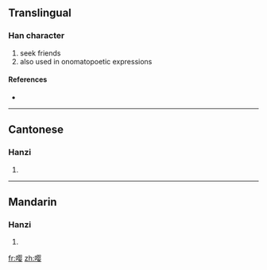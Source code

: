{{also|嚶}}
==Translingual==

===Han character===
{{Han char|rn=30|rad=口|as=11|sn=14|four=|canj=口月人女 (RBOV)}}

# seek friends
# also used in onomatopoetic expressions

====References====
* {{Han ref|kx=0206.201|hdz=10677.040|uh=5624|ud=22052}}

----

==Cantonese==

===Hanzi===
{{yue-hanzi|jyut=|y=ang1, ying1|tra=嚶}}

# {{defn|Cantonese|sort=口11}}

----

==Mandarin==

===Hanzi===
{{cmn-hanzi|tra=嚶|pin=[[yīng]] ([[ying1]])|wg=ying<sup>1</sup>}}

# {{defn|Mandarin|sort=口11}}

[[fr:嘤]]
[[zh:嘤]]